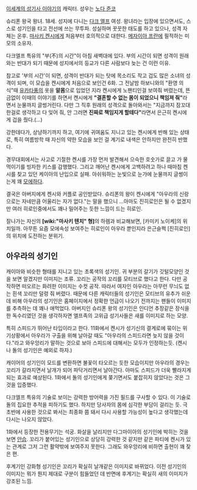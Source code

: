 [[이세계의 성기사 이야기]]의 캐릭터. 성우는 [[노다 준코]]

슈리폰 왕국 왕녀. 18세. 성지에 다니는 [[다크 엘프]] 여성. 왕녀라는 입장에 있으면서도, 스스로 성기인을 타고 전선에 쓰는 무투파. 성실하며 꿋꿋한 태도를 하고 있으나, 성격 자체는 온후. [[마사키 켄시]]에게 처음부터 호의적으로 대한다. [[메자이아 프란]]에 필적하는 미모의 소유자. 

다크엘프 특유의 "부(不)의 시간"이 아침 새벽대에 있다. 부의 시간이 되면 성격이 원래와는 반대가 되기 때문에 성지에서의 등교가 다른 사람보다 늦는 건 이런 이유.

참고로 '부의 시간'이 되면, 성격이 반대가 되는 탓에 목소리도 작고 겁도 많은 소녀의 성격이 되며, 이 모습을 켄시에게 처음으로 보인건 6화. 그 전날밤 하보니와의 "환영 의식"때 [[유카타]]풍의 옷을 '''알몸'''으로 입었던 지라 켄시에게 노팬티인걸 보여줘 버렸는데, 뜬금없이 이때의 이야기를 하면서 켄시에게 '''"결혼할 수 없는 몸이 되었으니 책임져 줘"'''라면서 눈물까지 글썽거린다. 다만 그 직후 원래의 성격으로 돌아와서는 "지금까지 잠꼬대한걸로 생각하고 다 잊어 줘, 안 그러면 '''진짜로 책임지게 할테다"'''라면서 은근히 켄시에게 겁을 줬다.(…)

강한데다가, 상냥하기까지 하고, 여기에 귀여움도 지니고 있는 켄시에게 반해 있는 상태로, 특히 여름방학 때 자신의 약한 모습을 보인 걸 계기로 내색은 안하지만 완전히 반했다.

경무대회에서는 사고로 기절한 켄시를 가장 먼저 발견해서 으슥한 호숫가로 끌고 가 물 먹이기를 빙자한 키스를 감행했다. 그리고 깨어난 켄시에게 고백하려고 하나 때마침 켄시를 찾고 있던 케이아의 난입으로 실패. 아쉬워하는 눈빛으로 눈가에 눈물까지 글썽이는게 꽤 [[모에]]하다.

결국은 아버지에게 켄시와 커플로 공인받았다. 슈리폰의 왕이 켄시에게 "아우라의 신랑으로는 자네만큼 어울리는 자가 없다."는 말을 했으니 …아마도 진히로인은 될 수 없겠지만 여러 히로인중에서도 꽤나 밀어주는 듯한 느낌이 드는 히로인.

잘나가는 자신의 '''[wiki:"마사키 텐치" 형]'''의 하렘과 비교해보면, [카미키 노이케]의 위치일까. 아무튼 요즘 모에속성 보여주는 히로인이 아우라 뿐인지라 은근슬쩍 [진히로인]의 위치에 도전하는 분위기.

== 아우라의 성기인 ==
캐이아와 비슷한 형태를 지니고 있는 초록색의 성기인. 귀 부분의 갈기가 깃털모양인 것을 보면 알겠지만 이미지는 조류. 꼬리는 공작의 꼬리를 모티브로 했다고 한다. 다만 공작하면 떠오르는 화려한 이미지는 수컷 공작. 따라서 여자인 아우라는 아무런 무늬도 없는 흰색 꼬리만 덜렁 줘 버렸다. 때문에 다른 캐릭터들의 성기인은 모티브의 유추가 쉬운데 비해 아우라의 성기인은 홈페이지에서 정확한 언급이 나오기 전까지는 팬들이 이미지를 추측하는 데 꽤나 애먹었다. 아버지인 슈리폰 왕의 성기인은 인디언 추장같은 장식을 한 독수리였던 것을 생각하자면 엘프족의 고위급 성기사들은 새를 이미지로 하는 모양.

특히 스피드가 뛰어난 타입이라고 한다. 11화에서 켄시가 성기신의 결계로에 묶이는 위기상황에서 아우라가 구출을 위해 날아갈 때도 "아우라의 스피드라면 늦지 않을 것이다."라고 와우앙리가 말하는 것으로 보아 스피드에 대해서는 모두가 인정하는듯. (켄시나 돌의 성기인은 예외로 하자.)

캐이어의 성기인이 모드를 변환하면 불꽃이 타오르는 듯한 모습이지만 아우라의 경우는 꼬리가 갈라지면서 날개가 되어 파닥거리면서 날아간다. 아마도 스피드가 더욱 빨라지게 되는 효과로 예상된다. 1화에서 돌의 성기인에게 쫒기면서도 붙잡히지 않았다는 것은 그것을 입증했다. 

다크엘프 특유의 기술로 보이는 강력한 방어력을 가진 필드를 구사할 수 있다. 이 기술로 돌의 집요한 추적을 피하기도 했다. 하지만 당사자의 몸에 심각한 부담이 걸리는 듯. 극 초반에 사용한 것으로 봐서는 최종화 쯤 돼서 다시 사용할 가능성이 높다고 생각했는데 다시는 나오지 않았다. 

1화에서 등장한 전용무기는 석궁. 화살을 날리지만 다그마이아의 성기인에 박히는 것을 보면 [[안습]]. 꼬리가 붙어있는 성기인으로 상당히 강력한 것 같지만 같은 파티에 켄시가 있는 관계로 그저 그런 활약밖에 보여주지 못한다. 그래도 와우앙리에 비하면 출현이 꽤 잦은 편.

후계기인 강화형 성기인은 꼬리가 확실히 날개같은 이미지로 바뀌었다. 이전 성기인의 이미지는 뭐가 뭔지 제대로 구분이 힘들었던 데 반면에 후계기는 확실히 새의 이미지가 강조된 느낌.
